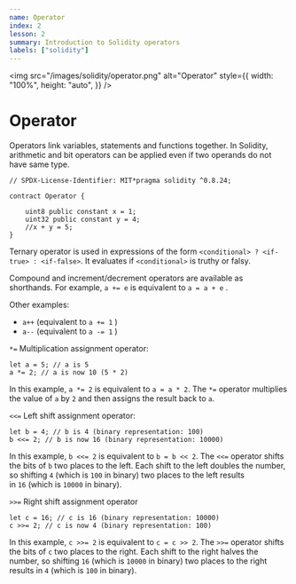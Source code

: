 ```yaml
---
name: Operator
index: 2
lesson: 2
summary: Introduction to Solidity operators
labels: ["solidity"]
---
```


<img
  src="/images/solidity/operator.png"
  alt="Operator"
  style={{
    width: "100%",
    height: "auto",
  }}
/>

# Operator

Operators link variables, statements and functions together. In Solidity, arithmetic and bit operators can be applied even if two operands do not have same type.

```solidity
// SPDX-License-Identifier: MIT*pragma solidity ^0.8.24;

contract Operator {

    uint8 public constant x = 1;
    uint32 public constant y = 4;
    //x + y = 5;
}
```

Ternary operator is used in expressions of the form `<conditional> ? <if-true> : <if-false>`. It evaluates if `<conditional>` is truthy or falsy.

Compound and increment/decrement operators are available as shorthands. For example, `a += e` is equivalent to `a = a + e` .

Other examples:

- `a++` (equivalent to `a += 1` )
- `a--` (equivalent to `a -= 1` )

`*=` Multiplication assignment operator:

```solidity
let a = 5; // a is 5
a *= 2; // a is now 10 (5 * 2)
```

In this example, `a *= 2` is equivalent to `a = a * 2`. The `*=` operator multiplies the value of `a` by `2` and then assigns the result back to `a`.

`<<=` Left shift assignment operator:

```solidity
let b = 4; // b is 4 (binary representation: 100)
b <<= 2; // b is now 16 (binary representation: 10000)
```

In this example, `b <<= 2` is equivalent to `b = b << 2`. The `<<=` operator shifts the bits of `b` two places to the left. Each shift to the left doubles the number, so shifting `4` (which is `100` in binary) two places to the left results in `16` (which is `10000` in binary).

`>>=` Right shift assignment operator

```solidity
let c = 16; // c is 16 (binary representation: 10000)
c >>= 2; // c is now 4 (binary representation: 100)
```

In this example, `c >>= 2` is equivalent to `c = c >> 2`. The `>>=` operator shifts the bits of `c` two places to the right. Each shift to the right halves the number, so shifting `16` (which is `10000` in binary) two places to the right results in `4` (which is `100` in binary).
